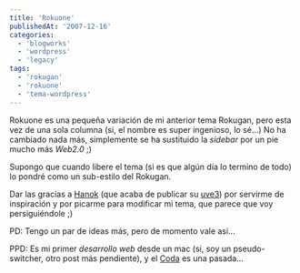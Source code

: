 ```yaml
---
title: 'Rokuone'
publishedAt: '2007-12-16'
categories:
  - 'blogworks'
  - 'wordpress'
  - 'legacy'
tags:
  - 'rokugan'
  - 'rokuone'
  - 'tema-wordpress'
---
```


Rokuone es una pequeña variación de mi anterior tema Rokugan, pero esta vez de una sola columna (si, el nombre es super ingenioso, lo sé...) No ha cambiado nada más, simplemente se ha sustituido la _sidebar_ por un pie mucho más _Web2.0_ ;)

Supongo que cuando libere el tema (si es que algún día lo termino de todo) lo pondré como un sub-estilo del Rokugan.

Dar las gracias a [Hanok](http://www.hnkweb.com/) (que acaba de publicar su [uve3](http://www.hnkweb.com/2007/12/16/uve3/)) por servirme de inspiración y por picarme para modificar mi tema, que parece que voy persiguiéndole ;)

PD: Tengo un par de ideas más, pero de momento vale asi...

PPD: Es mi primer _desarrollo web_ desde un mac (si, soy un pseudo-switcher, otro post más pendiente), y el [Coda](http://www.panic.com/coda) es una pasada...
